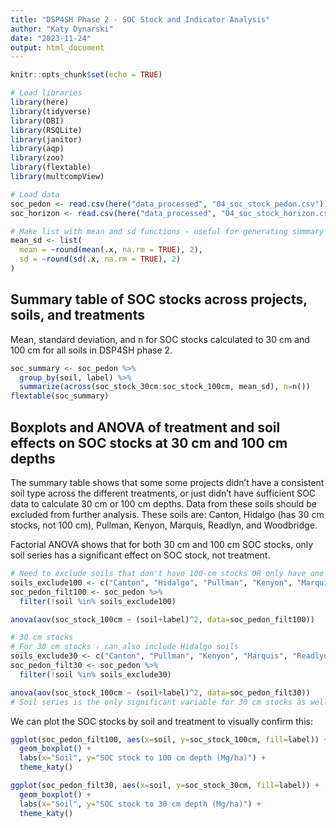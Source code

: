 ```yaml
---
title: "DSP4SH Phase 2 - SOC Stock and Indicator Analysis"
author: "Katy Dynarski"
date: "2023-11-24"
output: html_document
---
```


```r
knitr::opts_chunk$set(echo = TRUE)

# Load libraries
library(here)
library(tidyverse)
library(DBI)
library(RSQLite)
library(janitor)
library(aqp)
library(zoo)
library(flextable)
library(multcompView)

# Load data
soc_pedon <- read.csv(here("data_processed", "04_soc_stock_pedon.csv"))
soc_horizon <- read.csv(here("data_processed", "04_soc_stock_horizon.csv"))

# Make list with mean and sd functions - useful for generating summary tables
mean_sd <- list(
  mean = ~round(mean(.x, na.rm = TRUE), 2), 
  sd = ~round(sd(.x, na.rm = TRUE), 2)
)
```

## Summary table of SOC stocks across projects, soils, and treatments

Mean, standard deviation, and n for SOC stocks calculated to 30 cm and 100 cm for all soils in DSP4SH phase 2. 

```r
soc_summary <- soc_pedon %>%
  group_by(soil, label) %>%
  summarize(across(soc_stock_30cm:soc_stock_100cm, mean_sd), n=n())
flextable(soc_summary)
```

## Boxplots and ANOVA of treatment and soil effects on SOC stocks at 30 cm and 100 cm depths

The summary table shows that some some projects didn't have a consistent soil type across the different treatments, or just didn't have sufficient SOC data to calculate 30 cm or 100 cm depths. Data from these soils should be excluded from further analysis. These soils are: Canton, Hidalgo (has 30 cm stocks, not 100 cm), Pullman, Kenyon, Marquis, Readlyn, and Woodbridge.

Factorial ANOVA shows that for both 30 cm and 100 cm SOC stocks, only soil series has a significant effect on SOC stock, not treatment.

```r
# Need to exclude soils that don't have 100-cm stocks OR only have one soil type per treatment
soils_exclude100 <- c("Canton", "Hidalgo", "Pullman", "Kenyon", "Marquis", "Readlyn", "Woodbridge")
soc_pedon_filt100 <- soc_pedon %>%
  filter(!soil %in% soils_exclude100)

anova(aov(soc_stock_100cm ~ (soil+label)^2, data=soc_pedon_filt100))

# 30 cm stocks
# For 30 cm stocks - can also include Hidalgo soils
soils_exclude30 <- c("Canton", "Pullman", "Kenyon", "Marquis", "Readlyn", "Woodbridge")
soc_pedon_filt30 <- soc_pedon %>%
  filter(!soil %in% soils_exclude30)

anova(aov(soc_stock_100cm ~ (soil+label)^2, data=soc_pedon_filt30))
# Soil series is the only significant variable for 30 cm stocks as well
```

We can plot the SOC stocks by soil and treatment to visually confirm this:
``` r
ggplot(soc_pedon_filt100, aes(x=soil, y=soc_stock_100cm, fill=label)) +
  geom_boxplot() +
  labs(x="Soil", y="SOC stock to 100 cm depth (Mg/ha)") +
  theme_katy()

ggplot(soc_pedon_filt30, aes(x=soil, y=soc_stock_30cm, fill=label)) +
  geom_boxplot() +
  labs(x="Soil", y="SOC stock to 30 cm depth (Mg/ha)") +
  theme_katy()
```
